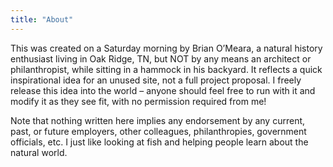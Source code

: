 ```yaml
---
title: "About"
---
```


This was created on a Saturday morning by Brian O'Meara, a natural history enthusiast living in Oak Ridge, TN, but NOT by any means an architect or philanthropist, while sitting in a hammock in his backyard. It reflects a quick inspirational idea for an unused site, not a full project proposal. I freely release this idea into the world -- anyone should feel free to run with it and modify it as they see fit, with no permission required from me!

Note that nothing written here implies any endorsement by any current, past, or future employers, other colleagues, philanthropies, government officials, etc. I just like looking at fish and helping people learn about the natural world.